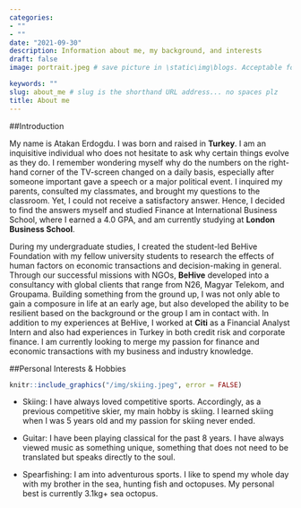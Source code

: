 ```yaml
---
categories:  
- ""    
- ""
date: "2021-09-30"
description: Information about me, my background, and interests
draft: false
image: portrait.jpeg # save picture in \static\img\blogs. Acceptable formats= jpg, jpeg, or png . Your iPhone pics wont work

keywords: ""
slug: about_me # slug is the shorthand URL address... no spaces plz
title: About me
---
```



##Introduction

My name is Atakan Erdogdu. I was born and raised in **Turkey**. I am an inquisitive individual who does not hesitate to ask why certain things evolve as they do. I remember wondering myself why do the numbers on the right-hand corner of the TV-screen changed on a daily basis, especially after someone important gave a speech or a major political event. I inquired my parents, consulted my classmates, and brought my questions to the classroom. Yet, I could not receive a satisfactory answer. Hence, I decided to find the answers myself and studied Finance at International Business School, where I earned a 4.0 GPA, and am currently studying at **London Business School**. 

During my undergraduate studies, I created the student-led BeHive Foundation with my fellow university students to research the effects of human factors on economic transactions and decision-making in general. Through our successful missions with NGOs, **BeHive** developed into a consultancy with global clients that range from N26, Magyar Telekom, and Groupama. Building something from the ground up, I was not only able to gain a composure in life at an early age, but also developed the ability to be resilient based on the background or the group I am in contact with. In addition to my experiences at BeHive, I worked at **Citi** as a Financial Analyst Intern and also had experiences in Turkey in both credit risk and corporate finance. I am currently looking to merge my passion for finance and economic transactions with my business and industry knowledge.

##Personal Interests & Hobbies


```r
knitr::include_graphics("/img/skiing.jpeg", error = FALSE)
```

* Skiing: I have always loved competitive sports. Accordingly, as a previous competitive skier, my main hobby is skiing. I learned skiing when I was 5 years old and my passion for skiing never ended.

* Guitar: I have been playing classical for the past 8 years. I have always viewed music as something unique, something that does not need to be translated but speaks directly to the soul.

* Spearfishing: I am into adventurous sports. I like to spend my whole day with my brother in the sea, hunting fish and octopuses. My personal best is currently 3.1kg+ sea octopus. 

